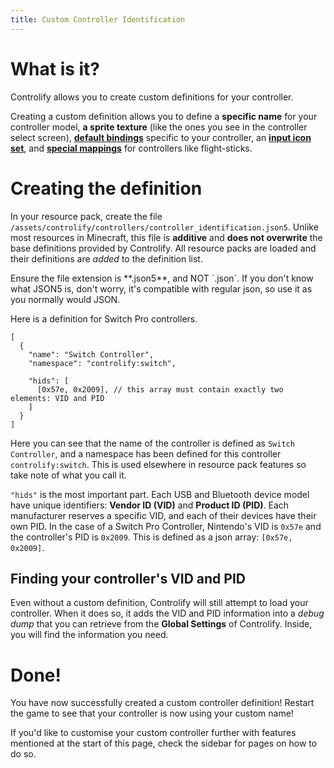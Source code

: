 ```yaml
---
title: Custom Controller Identification
---
```


# What is it?

Controlify allows you to create custom definitions for your controller.

Creating a custom definition allows you to define a **specific name** for your controller model,
**a sprite texture** (like the ones you see in the controller select screen),
[**default bindings**](/default-binds) specific to your controller,
an [**input icon set**](/input-icons),
and [**special mappings**](/input-mappings) for controllers like flight-sticks.

# Creating the definition

In your resource pack, create the file `/assets/controlify/controllers/controller_identification.json5`.
Unlike most resources in Minecraft, this file is **additive** and **does not overwrite** the base definitions
provided by Controlify. All resource packs are loaded and their definitions are *added* to the definition
list.

<Callout variant="info">
Ensure the file extension is **.json5**, and NOT `.json`.
If you don't know what JSON5 is, don't worry, it's compatible with regular json,
so use it as you normally would JSON.
</Callout>

Here is a definition for Switch Pro controllers.
```json5
[
  {
    "name": "Switch Controller",
    "namespace": "controlify:switch",

    "hids": [
      [0x57e, 0x2009], // this array must contain exactly two elements: VID and PID
    ]
  }
]
```
Here you can see that the name of the controller is defined as `Switch Controller`, and a namespace
has been defined for this controller `controlify:switch`. This is used elsewhere in resource pack features
so take note of what you call it.

`"hids"` is the most important part. Each USB and Bluetooth device model have unique identifiers:
**Vendor ID (VID)** and **Product ID (PID)**. Each manufacturer reserves a specific VID, and each of their
devices have their own PID. In the case of a Switch Pro Controller, Nintendo's VID is `0x57e` and the
controller's PID is `0x2009`. This is defined as a json array: `[0x57e, 0x2009]`.

## Finding your controller's VID and PID

Even without a custom definition, Controlify will still attempt to load your controller.
When it does so, it adds the VID and PID information into a *debug dump* that you can retrieve from the
**Global Settings** of Controlify. Inside, you will find the information you need.

# Done!

You have now successfully created a custom controller definition!
Restart the game to see that your controller is now using your custom name!

If you'd like to customise your custom controller further with features mentioned at the start of this page,
check the sidebar for pages on how to do so.

